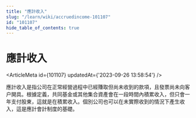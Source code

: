 ```yaml
---
title: "應計收入"
slug: "/learn/wiki/accruedincome-101107"
id: "101107"
hide_table_of_contents: true
---
```



# 應計收入

<ArticleMeta id={101107} updatedAt={'2023-09-26 13:58:54'} />
<div className='border-solid border-b border-t-0 my-4 border-[var(--ifm-color-gray-300)]' />

應計收入是指公司在正常經營過程中已經賺取但尚未收到的款項，且發票尚未向客户開具。根據定義，共同基金或其他集合資產會在一段時間內積累收入，但只會一年支付股東，這就是在積累收入。個別公司也可以在未實際收到的情況下產生收入，這是應計會計制度的基礎。
